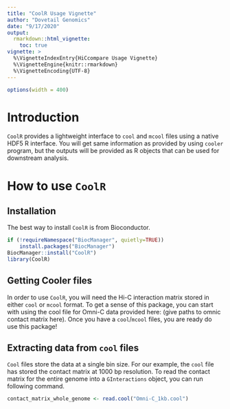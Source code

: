 ```yaml
---
title: "CoolR Usage Vignette"
author: "Dovetail Genomics"
date: "9/17/2020"
output: 
  rmarkdown::html_vignette:
    toc: true
vignette: >
  %\VignetteIndexEntry{HiCcompare Usage Vignette}
  %\VignetteEngine{knitr::rmarkdown}
  %\VignetteEncoding{UTF-8}
---
```


```r
options(width = 400)
```

# Introduction

`CoolR` provides a lightweight interface to `cool` and `mcool` files using a native HDF5 R interface. You will get same information as provided by using `cooler` program, but the outputs will be provided as R objects that can be used for downstream analysis. 


# How to use `CoolR`

## Installation

The best way to install `CoolR` is from Bioconductor.

```r
if (!requireNamespace("BiocManager", quietly=TRUE))
    install.packages("BiocManager")
BiocManager::install("CoolR")
library(CoolR)
```

## Getting Cooler files 

In order to use `CoolR`, you will need the Hi-C interaction matrix stored in either `cool` or `mcool` format. To get a sense of this package, you can start with using the cool file for Omni-C data provided here: (give paths to omnic contact matrix here). Once you have a `cool`/`mcool` files, you are ready do use this package!

## Extracting data from `cool` files

`Cool` files store the data at a single bin size. For our example, the `cool` file has stored the contact matrix at 1000 bp resolution. To read the contact matrix for the entire genome into a `GInteractions` object, you can run following command.

```r
contact_matrix_whole_genome <- read.cool("Omni-C_1kb.cool")
```
